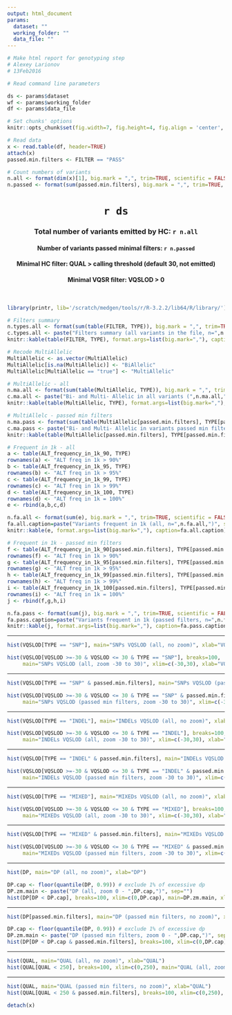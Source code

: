 ```yaml
---
output: html_document
params: 
  dataset: ""
  working_folder: ""
  data_file: ""
---
```


```r

# Make html report for genotyping step
# Alexey Larionov
# 13Feb2016

# Read command line parameters

ds <- params$dataset
wf <- params$working_folder
df <- params$data_file

# Set chunks' options
knitr::opts_chunk$set(fig.width=7, fig.height=4, fig.align = 'center', fig.path=wf, echo=FALSE)

# Read data
x <- read.table(df, header=TRUE)
attach(x)
passed.min.filters <- FILTER == "PASS"

# Count numbers of variants
n.all <- format(dim(x)[1], big.mark = ",", trim=TRUE, scientific = FALSE)
n.passed <- format(sum(passed.min.filters), big.mark = ",", trim=TRUE, scientific = FALSE)

```

<center> <H1> `r ds` </H1> </center> 
<center> <H3> Total number of variants emitted by HC: `r n.all` </H3> </center> 
<center> <H4> Number of variants passed minimal filters: `r n.passed` </H4> </center> 
<center> <H4> Minimal HC filter: QUAL > calling threshold (default 30, not emitted) </H4> </center> 
<center> <H4> Minimal VQSR filter: VQSLOD > 0 </H4> </center> 
<br>

```r

library(printr, lib='/scratch/medgen/tools/r/R-3.2.2/lib64/R/library/')

# Filters summary
n.types.all <- format(sum(table(FILTER, TYPE)), big.mark = ",", trim=TRUE, scientific = FALSE)
c.types.all <- paste("Filters summary (all variants in the file, n=",n.types.all,")", sep ="")
knitr::kable(table(FILTER, TYPE), format.args=list(big.mark=","), caption=c.types.all)

# Recode MultiAllelic
MultiAllelic <- as.vector(MultiAllelic)
MultiAllelic[is.na(MultiAllelic)] <- "BiAllelic"
MultiAllelic[MultiAllelic == "true"] <- "MultiAllelic"

# MultiAllelic - all
n.ma.all <- format(sum(table(MultiAllelic, TYPE)), big.mark = ",", trim=TRUE, scientific = FALSE)
c.ma.all <- paste("Bi- and Multi- Allelic in all variants (",n.ma.all,")", sep ="")
knitr::kable(table(MultiAllelic, TYPE), format.args=list(big.mark=","), caption=c.ma.all)

# MultiAllelc - passed min filters
n.ma.pass <- format(sum(table(MultiAllelic[passed.min.filters], TYPE[passed.min.filters])), big.mark = ",", trim=TRUE, scientific = FALSE)
c.ma.pass <- paste("Bi- and Multi- Allelic in variants passed min filters (",n.ma.pass,")", sep ="")
knitr::kable(table(MultiAllelic[passed.min.filters], TYPE[passed.min.filters]), format.args=list(big.mark=","), caption=c.ma.pass)

# Frequent in 1k - all
a <- table(ALT_frequency_in_1k_90, TYPE)
rownames(a) <- "ALT freq in 1k > 90%"
b <- table(ALT_frequency_in_1k_95, TYPE)
rownames(b) <- "ALT freq in 1k > 95%"
c <- table(ALT_frequency_in_1k_99, TYPE)
rownames(c) <- "ALT freq in 1k > 99%"
d <- table(ALT_frequency_in_1k_100, TYPE)
rownames(d) <- "ALT freq in 1k = 100%"
e <- rbind(a,b,c,d)

n.fa.all <- format(sum(e), big.mark = ",", trim=TRUE, scientific = FALSE)
fa.all.caption=paste("Variants frequent in 1k (all, n=",n.fa.all,")", sep="")
knitr::kable(e, format.args=list(big.mark=","), caption=fa.all.caption)

# Frequent in 1k - passed min filters
f <- table(ALT_frequency_in_1k_90[passed.min.filters], TYPE[passed.min.filters])
rownames(f) <- "ALT freq in 1k > 90%"
g <- table(ALT_frequency_in_1k_95[passed.min.filters], TYPE[passed.min.filters])
rownames(g) <- "ALT freq in 1k > 95%"
h <- table(ALT_frequency_in_1k_99[passed.min.filters], TYPE[passed.min.filters])
rownames(h) <- "ALT freq in 1k > 99%"
i <- table(ALT_frequency_in_1k_100[passed.min.filters], TYPE[passed.min.filters])
rownames(i) <- "ALT freq in 1k = 100%"
j <- rbind(f,g,h,i)

n.fa.pass <- format(sum(j), big.mark = ",", trim=TRUE, scientific = FALSE)
fa.pass.caption=paste("Variants frequent in 1k (passed filters, n=",n.fa.pass,")", sep="")
knitr::kable(j, format.args=list(big.mark=","), caption=fa.pass.caption)

```

---

```r
hist(VQSLOD[TYPE == "SNP"], main="SNPs VQSLOD (all, no zoom)", xlab="VQSLOD")

hist(VQSLOD[VQSLOD >=-30 & VQSLOD <= 30 & TYPE == "SNP"], breaks=100, 
     main="SNPs VQSLOD (all, zoom -30 to 30)", xlim=c(-30,30), xlab="VQSLOD")

```

---

```r
hist(VQSLOD[TYPE == "SNP" & passed.min.filters], main="SNPs VQSLOD (passed min filters, no zoom)", xlab="VQSLOD")

hist(VQSLOD[VQSLOD >=-30 & VQSLOD <= 30 & TYPE == "SNP" & passed.min.filters], breaks=100, 
     main="SNPs VQSLOD (passed min filters, zoom -30 to 30)", xlim=c(-30,30), xlab="VQSLOD")

```

---

```r
hist(VQSLOD[TYPE == "INDEL"], main="INDELs VQSLOD (all, no zoom)", xlab="VQSLOD")

hist(VQSLOD[VQSLOD >=-30 & VQSLOD <= 30 & TYPE == "INDEL"], breaks=100, 
     main="INDELs VQSLOD (all, zoom -30 to 30)", xlim=c(-30,30), xlab="VQSLOD")

```

---

```r
hist(VQSLOD[TYPE == "INDEL" & passed.min.filters], main="INDELs VQSLOD (passed min filters, no zoom)", xlab="VQSLOD")

hist(VQSLOD[VQSLOD >=-30 & VQSLOD <= 30 & TYPE == "INDEL" & passed.min.filters], breaks=25, 
     main="INDELs VQSLOD (passed min filters, zoom -30 to 30)", xlim=c(-30,30), xlab="VQSLOD")

```

---

```r
hist(VQSLOD[TYPE == "MIXED"], main="MIXEDs VQSLOD (all, no zoom)", xlab="VQSLOD")

hist(VQSLOD[VQSLOD >=-30 & VQSLOD <= 30 & TYPE == "MIXED"], breaks=100, 
     main="MIXEDs VQSLOD (all, zoom -30 to 30)", xlim=c(-30,30), xlab="VQSLOD")

```

---

```r
hist(VQSLOD[TYPE == "MIXED" & passed.min.filters], main="MIXEDs VQSLOD (passed min filters, no zoom)", xlab="VQSLOD")

hist(VQSLOD[VQSLOD >=-30 & VQSLOD <= 30 & TYPE == "MIXED" & passed.min.filters], breaks=25, 
     main="MIXEDs VQSLOD (passed min filters, zoom -30 to 30)", xlim=c(-30,30), xlab="VQSLOD")

```

---

```r
hist(DP, main="DP (all, no zoom)", xlab="DP")

DP.cap <- floor(quantile(DP, 0.99)) # exclude 1% of excessive dp
DP.zm.main <- paste("DP (all, zoom 0 - ",DP.cap,")", sep="")
hist(DP[DP < DP.cap], breaks=100, xlim=c(0,DP.cap), main=DP.zm.main, xlab="DP")
```

---

```r
hist(DP[passed.min.filters], main="DP (passed min filters, no zoom)", xlab="DP")

DP.cap <- floor(quantile(DP, 0.99)) # exclude 1% of excessive dp
DP.zm.main <- paste("DP (passed min filters, zoom 0 - ",DP.cap,")", sep="")
hist(DP[DP < DP.cap & passed.min.filters], breaks=100, xlim=c(0,DP.cap), main=DP.zm.main, xlab="DP")
```

---

```r
hist(QUAL, main="QUAL (all, no zoom)", xlab="QUAL")
hist(QUAL[QUAL < 250], breaks=100, xlim=c(0,250), main="QUAL (all, zoom 0 - 250)", xlab="QUAL")
```

---

```r
hist(QUAL, main="QUAL (passed min filters, no zoom)", xlab="QUAL")
hist(QUAL[QUAL < 250 & passed.min.filters], breaks=100, xlim=c(0,250), main="QUAL (passed min filters, zoom 0 - 250)", xlab="QUAL")
```

```r
detach(x)
```
